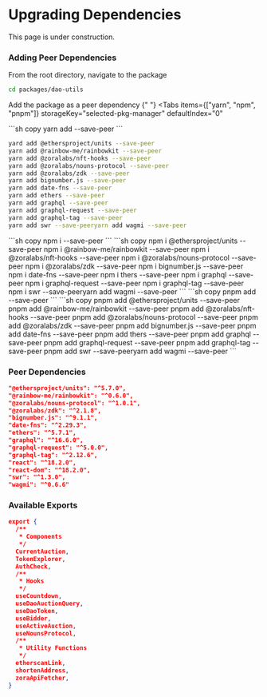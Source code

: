 # Upgrading Dependencies


<Callout type="warning" emoji="⚠️">
  This page is under construction.
</Callout>

### Adding Peer Dependencies

From the root directory, navigate to the package

```sh copy
cd packages/dao-utils
```
Add the package as a peer dependency
{" "}
<Tabs
  items={["yarn", "npm", "pnpm"]}
  storageKey="selected-pkg-manager"
  defaultIndex="0"
>
  <Tab>
  ```sh copy 
  yarn add <package-name> --save-peer
  ```
 
  ```sh copy
  yard add @ethersproject/units --save-peer
  yarn add @rainbow-me/rainbowkit --save-peer
  yarn add @zoralabs/nft-hooks --save-peer
  yarn add @zoralabs/nouns-protocol --save-peer
  yarn add @zoralabs/zdk --save-peer
  yarn add bignumber.js --save-peer
  yarn add date-fns --save-peer
  yarn add ethers --save-peer
  yarn add graphql --save-peer
  yarn add graphql-request --save-peer
  yarn add graphql-tag --save-peer
  yarn add swr --save-peeryarn add wagmi --save-peer
  ```
  </Tab>
  
  <Tab>
  ```sh copy 
  npm i <package-name> --save-peer 
  ```
  ```sh copy
  npm i @ethersproject/units --save-peer
  npm i @rainbow-me/rainbowkit --save-peer
  npm i @zoralabs/nft-hooks --save-peer
  npm i @zoralabs/nouns-protocol --save-peer
  npm i @zoralabs/zdk --save-peer
  npm i bignumber.js --save-peer
  npm i date-fns --save-peer
  npm i thers --save-peer
  npm i graphql --save-peer
  npm i graphql-request --save-peer
  npm i graphql-tag --save-peer
  npm i swr --save-peeryarn add wagmi --save-peer
  ```
  </Tab>
  <Tab>
  ```sh copy 
  pnpm add <package-name> --save-peer
  ```
   ```sh copy
  pnpm add @ethersproject/units --save-peer
  pnpm add @rainbow-me/rainbowkit --save-peer
  pnpm add @zoralabs/nft-hooks --save-peer
  pnpm add @zoralabs/nouns-protocol --save-peer
  pnpm add @zoralabs/zdk --save-peer
  pnpm add bignumber.js --save-peer
  pnpm add date-fns --save-peer
  pnpm add thers --save-peer
  pnpm add graphql --save-peer
  pnpm add graphql-request --save-peer
  pnpm add graphql-tag --save-peer
  pnpm add swr --save-peeryarn add wagmi --save-peer
  ```
  </Tab>
</Tabs>

### Peer Dependencies

```json
"@ethersproject/units": "^5.7.0",
"@rainbow-me/rainbowkit": "^0.6.0",
"@zoralabs/nouns-protocol": "^1.0.1",
"@zoralabs/zdk": "^2.1.8",
"bignumber.js": "^9.1.1",
"date-fns": "^2.29.3",
"ethers": "^5.7.1",
"graphql": "^16.6.0",
"graphql-request": "^5.0.0",
"graphql-tag": "^2.12.6",
"react": "^18.2.0",
"react-dom": "^18.2.0",
"swr": "^1.3.0",
"wagmi": "^0.6.6"
```


### Available Exports

```json
export {
  /**
   * Components
   */
  CurrentAuction,
  TokenExplorer,
  AuthCheck,
  /**
   * Hooks
   */
  useCountdown,
  useDaoAuctionQuery,
  useDaoToken,
  useBidder,
  useActiveAuction,
  useNounsProtocol,
  /**
   * Utility Functions
   */
  etherscanLink,
  shortenAddress,
  zoraApiFetcher,
}
```
